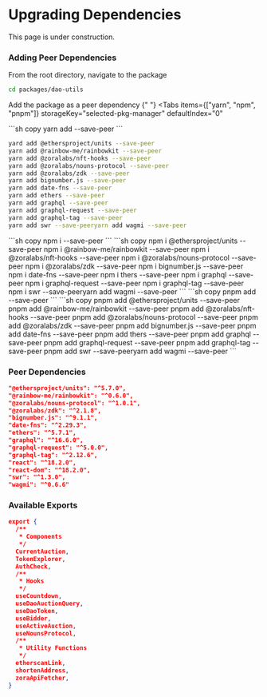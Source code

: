 # Upgrading Dependencies


<Callout type="warning" emoji="⚠️">
  This page is under construction.
</Callout>

### Adding Peer Dependencies

From the root directory, navigate to the package

```sh copy
cd packages/dao-utils
```
Add the package as a peer dependency
{" "}
<Tabs
  items={["yarn", "npm", "pnpm"]}
  storageKey="selected-pkg-manager"
  defaultIndex="0"
>
  <Tab>
  ```sh copy 
  yarn add <package-name> --save-peer
  ```
 
  ```sh copy
  yard add @ethersproject/units --save-peer
  yarn add @rainbow-me/rainbowkit --save-peer
  yarn add @zoralabs/nft-hooks --save-peer
  yarn add @zoralabs/nouns-protocol --save-peer
  yarn add @zoralabs/zdk --save-peer
  yarn add bignumber.js --save-peer
  yarn add date-fns --save-peer
  yarn add ethers --save-peer
  yarn add graphql --save-peer
  yarn add graphql-request --save-peer
  yarn add graphql-tag --save-peer
  yarn add swr --save-peeryarn add wagmi --save-peer
  ```
  </Tab>
  
  <Tab>
  ```sh copy 
  npm i <package-name> --save-peer 
  ```
  ```sh copy
  npm i @ethersproject/units --save-peer
  npm i @rainbow-me/rainbowkit --save-peer
  npm i @zoralabs/nft-hooks --save-peer
  npm i @zoralabs/nouns-protocol --save-peer
  npm i @zoralabs/zdk --save-peer
  npm i bignumber.js --save-peer
  npm i date-fns --save-peer
  npm i thers --save-peer
  npm i graphql --save-peer
  npm i graphql-request --save-peer
  npm i graphql-tag --save-peer
  npm i swr --save-peeryarn add wagmi --save-peer
  ```
  </Tab>
  <Tab>
  ```sh copy 
  pnpm add <package-name> --save-peer
  ```
   ```sh copy
  pnpm add @ethersproject/units --save-peer
  pnpm add @rainbow-me/rainbowkit --save-peer
  pnpm add @zoralabs/nft-hooks --save-peer
  pnpm add @zoralabs/nouns-protocol --save-peer
  pnpm add @zoralabs/zdk --save-peer
  pnpm add bignumber.js --save-peer
  pnpm add date-fns --save-peer
  pnpm add thers --save-peer
  pnpm add graphql --save-peer
  pnpm add graphql-request --save-peer
  pnpm add graphql-tag --save-peer
  pnpm add swr --save-peeryarn add wagmi --save-peer
  ```
  </Tab>
</Tabs>

### Peer Dependencies

```json
"@ethersproject/units": "^5.7.0",
"@rainbow-me/rainbowkit": "^0.6.0",
"@zoralabs/nouns-protocol": "^1.0.1",
"@zoralabs/zdk": "^2.1.8",
"bignumber.js": "^9.1.1",
"date-fns": "^2.29.3",
"ethers": "^5.7.1",
"graphql": "^16.6.0",
"graphql-request": "^5.0.0",
"graphql-tag": "^2.12.6",
"react": "^18.2.0",
"react-dom": "^18.2.0",
"swr": "^1.3.0",
"wagmi": "^0.6.6"
```


### Available Exports

```json
export {
  /**
   * Components
   */
  CurrentAuction,
  TokenExplorer,
  AuthCheck,
  /**
   * Hooks
   */
  useCountdown,
  useDaoAuctionQuery,
  useDaoToken,
  useBidder,
  useActiveAuction,
  useNounsProtocol,
  /**
   * Utility Functions
   */
  etherscanLink,
  shortenAddress,
  zoraApiFetcher,
}
```
